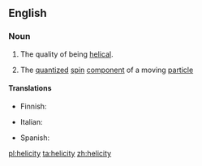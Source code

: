 ==English==

===Noun===
{{wikipedia}}
{{en-noun|helicities}}

# The quality of being [[helical]].
# {{context|physics|lang=en}} The [[quantized]] [[spin]] [[component]] of a moving [[particle]]

====Translations====
{{trans-top|quality of being helical}}
* Finnish: {{t+|fi|kierteisyys}}
{{trans-mid}}
{{trans-bottom}}

{{trans-top|physics: quantized spin component}}
* Italian: {{t|it|elicità|f}}
{{trans-mid}}
* Spanish: {{t|es|helicidad|f}}
{{trans-bottom}}

[[pl:helicity]]
[[ta:helicity]]
[[zh:helicity]]